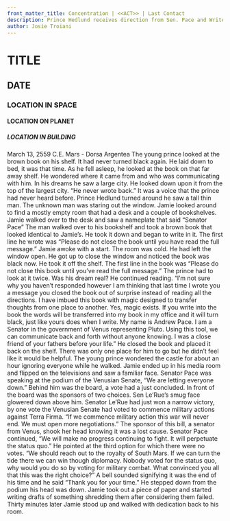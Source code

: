 ```yaml
---
front_matter_title: Concentration | <<ACT>> | Last Contact
description: Prince Hedlund receives direction from Sen. Pace and Writes back
author: Josie Troiani
---
```

# TITLE

## DATE

### LOCATION IN SPACE

#### LOCATION ON PLANET

##### LOCATION IN BUILDING

March 13, 2559 C.E.
Mars - Dorsa Argentea
The young prince looked at the brown book on his shelf. It had never turned black again. He laid down to bed, it was that time. As he fell asleep, he looked at the book on that far away shelf. He wondered where it came from and who was communicating with him.
In his dreams he saw a large city. He looked down upon it from the top of the largest city. “He never wrote back.” It was a voice that the prince had never heard before. Prince Hedlund turned around he saw a tall thin man. The unknown man was staring out the window. Jamie looked around to find a mostly empty room that had a desk and a couple of bookshelves. Jamie walked over to the desk and saw a nameplate that said “Senator Pace”
The man walked over to his bookshelf and took a brown book that looked identical to Jamie’s. He took it down and began to write in it. The first line he wrote was “Please do not close the book until you have read the full message.”
Jamie awoke with a start. The room was cold. He had left the window open. He got up to close the window and noticed the book was black now. He took it off the shelf. The first line in the book was “Please do not close this book until you’ve read the full message.” The prince had to look at it twice. Was his dream real? He continued reading.
“I’m not sure why you haven’t responded however I am thinking that last time I wrote you a message you closed the book out of surprise instead of reading all the directions. I have imbued this book with magic designed to transfer thoughts from one place to another. Yes, magic exists. If you write into the book the words will be transferred into my book in my office and it will turn black, just like yours does when I write. My name is Andrew Pace. I am a Senator in the government of Venus representing Pluto. Using this tool, we can communicate back and forth without anyone knowing. I was a close friend of your fathers before your life.”
He closed the book and placed it back on the shelf. There was only one place for him to go but he didn’t feel like it would be helpful. The young prince wondered the castle for about an hour ignoring everyone while he walked. Jamie ended up in his media room and flipped on the televisions and saw a familiar face.
Senator Pace was speaking at the podium of the Venusian Senate, “We are letting everyone down.” Behind him was the board, a vote had a just concluded. In front of the board was the sponsors of two choices. Sen Le’Rue’s smug face glowered down above him. Senator Le’Rue had just won a narrow victory, by one vote the Venusian Senate had voted to commence military actions against Terra Firma. “If we commence military action this war will never end. We must open more negotiations.” The sponsor of this bill, a senator from Venus, shook her head knowing it was a lost cause.
Senator Pace continued, “We will make no progress continuing to fight. It will perpetuate the status quo.” He pointed at the third option for which there were no votes. “We should reach out to the royalty of South Mars. If we can turn the tide there we can win though diplomacy. Nobody voted for the status quo, why would you do so by voting for military combat. What convinced you all that this was the right choice?” A bell sounded signifying it was the end of his time and he said “Thank you for your time.” He stepped down from the podium his head was down.
Jamie took out a piece of paper and started writing drafts of something shredding them after considering them failed. Thirty minutes later Jamie stood up and walked with dedication back to his room. 

